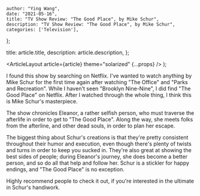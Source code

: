 
    author: "Ying Wang",
    date: "2021-05-16",
    title: "TV Show Review: "The Good Place", by Mike Schur",
    description: "TV Show Review: "The Good Place", by Mike Schur",
    categories: ['Television'],
};

  title: article.title,
  description: article.description,
};

  <ArticleLayout article={article} theme="solarized" {...props} />
);

I found this show by searching on Netflix. I've wanted to watch anything by Mike
Schur for the first time again after watching "The Office" and "Parks and
Recreation". While I haven't seen "Brooklyn Nine-Nine", I did find "The Good
Place" on Netflix. After I watched through the whole thing, I think this is Mike
Schur's masterpiece.

The show chronicles Eleanor, a rather selfish person, who must traverse the
afterlife in order to get to "The Good Place". Along the way, she meets folks
from the afterline, and other dead souls, in order to plan her escape.

The biggest thing about Schur's creations is that they're pretty consistent
throughout their humor and execution, even though there's plenty of twists and
turns in order to keep you sucked in. They're also great at showing the best
sides of people; during Eleanor's journey, she does become a better person, and
so do all that help and follow her. Schur is a stickler for happy endings, and
"The Good Place" is no exception.

Highly recommend people to check it out, if you're interested in the ultimate in
Schur's handiwork.
